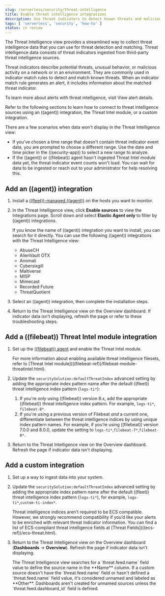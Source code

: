 ```yaml
---
slug: /serverless/security/threat-intelligence
title: Enable threat intelligence integrations
description: Use threat indicators to detect known threats and malicious activity.
tags: [ 'serverless', 'security', 'how-to' ]
status: in review
---
```


<DocBadge template="technical preview" />
<div id="threat-intelligence"></div>

The Threat Intelligence view provides a streamlined way to collect threat intelligence data that you can use for threat detection and matching. Threat intelligence data consists of  <DocLink slug="/serverless/security/indicators-of-compromise" section="threat-intelligence-and-indicators">threat indicators</DocLink> ingested from third-party threat intelligence sources.

Threat indicators describe potential threats, unusual behavior, or malicious activity on a network or in an environment. They are commonly used in indicator match rules to detect and match known threats. When an indicator match rule generates an alert, it includes information about the matched threat indicator.

<DocCallOut title="Note">
To learn more about alerts with threat intelligence, visit <DocLink slug="/serverless/security/view-alert-details">View alert details</DocLink>.
</DocCallOut>

Refer to the following sections to learn how to connect to threat intelligence sources using an <DocLink slug="/serverless/security/threat-intelligence" section="add-an-elastic-agent-integration">((agent)) integration</DocLink>, the <DocLink slug="/serverless/security/threat-intelligence" section="ti-mod-integration">Threat Intel module</DocLink>, or a <DocLink slug="/serverless/security/threat-intelligence" section="custom-ti-integration">custom integration</DocLink>.

<DocImage size="l" url="../images/es-threat-intel-integrations/-getting-started-threat-intelligence-view.png" alt="The Threat Intelligence view on the Overview dashboard" />

There are a few scenarios when data won't display in the Threat Intelligence view:

- If you've chosen a time range that doesn't contain threat indicator event data, you are prompted to choose a different range. Use the date and time picker in the ((security-app)) to select a new range to analyze.
- If the ((agent)) or ((filebeat)) agent hasn't ingested Threat Intel module data yet, the threat indicator event counts won't load. You can wait for data to be ingested or reach out to your administrator for help resolving this.

<div id="agent-ti-integration"></div>

## Add an ((agent)) integration

1. Install a [((fleet))-managed ((agent))](((fleet-guide))/install-fleet-managed-elastic-agent.html) on the hosts you want to monitor.
1. In the Threat Intelligence view, click **Enable sources** to view the Integrations page. Scroll down and select **Elastic Agent only** to filter by ((agent)) integrations.

    <DocCallOut title="Tip">

    If you know the name of ((agent)) integration you want to install, you can search for it directly. You can use the following ((agent)) integrations with the Threat Intelligence view:

    * AbuseCH
    * AlienVault OTX
    * Anomali
    * Cybersixgill
    * Maltiverse
    * MISP
    * Mimecast
    * Recorded Future
    * ThreatQuotient

    </DocCallOut>

1. Select an ((agent)) integration, then complete the installation steps.
1. Return to the Threat Intelligence view on the Overview dashboard. If indicator data isn't displaying, refresh the page or refer to these <DocLink slug="/serverless/security/indicators-of-compromise" section="troubleshooting">troubleshooting steps</DocLink>.

<div id="ti-mod-integration"></div>

## Add a ((filebeat)) Threat Intel module integration

1. Set up the [((filebeat)) agent](((filebeat-ref))/filebeat-installation-configuration.html) and enable the Threat Intel module.

    <DocCallOut title="Note">
    For more information about enabling available threat intelligence filesets, refer to [Threat Intel module](((filebeat-ref))/filebeat-module-threatintel.html).
    </DocCallOut>

1. Update the `securitySolution:defaultThreatIndex` <DocLink slug="/serverless/security/advanced-settings" section="update-default-elastic-security-threat-intelligence-indices">advanced setting</DocLink> by adding the appropriate index pattern name after the default ((fleet)) threat intelligence index pattern (`logs-ti*`):
    1. If you're _only_ using ((filebeat)) version 8.x, add the appropriate ((filebeat)) threat intelligence index pattern. For example, `logs-ti*`, `filebeat-8*`.
    1. If you're using a previous version of Filebeat _and_ a current one, differentiate between the threat intelligence indices by using unique index pattern names. For example, if you’re using ((filebeat)) version 7.0.0 and 8.0.0, update the setting to `logs-ti*`,`filebeat-7*`,`filebeat-8*`.
1. Return to the Threat Intelligence view on the Overview dashboard. Refresh the page if indicator data isn't displaying.

<div id="custom-ti-integration"></div>

## Add a custom integration

1. Set up a way to <DocLink slug="/serverless/security/ingest-data">ingest data</DocLink> into your system.
1. Update the `securitySolution:defaultThreatIndex` <DocLink slug="/serverless/security/advanced-settings" section="update-default-elastic-security-threat-intelligence-indices">advanced setting</DocLink> by adding the appropriate index pattern name after the default ((fleet)) threat intelligence index pattern (`logs-ti*`), for example, `logs-ti*`,`custom-ti-index*`.

    <DocCallOut title="Note">
    Threat intelligence indices aren’t required to be ECS compatible. However, we strongly recommend compatibility if you’d like your alerts to be enriched with relevant threat indicator information. You can find a list of ECS-compliant threat intelligence fields at [Threat Fields](((ecs-ref))/ecs-threat.html).
    </DocCallOut>

1. Return to the Threat Intelligence view on the Overview dashboard (**Dashboards** → **Overview**). Refresh the page if indicator data isn't displaying.

    <DocCallOut title="Note">
    The Threat Intelligence view searches for a `threat.feed.name` field value to define the source name in the **Name** column. If a custom source doesn't have the `threat.feed.name` field or hasn't defined a `threat.feed.name` field value, it's considered unnamed and labeled as **Other**. Dashboards aren't created for unnamed sources unless the `threat.feed.dashboard_id` field is defined.
    </DocCallOut>

